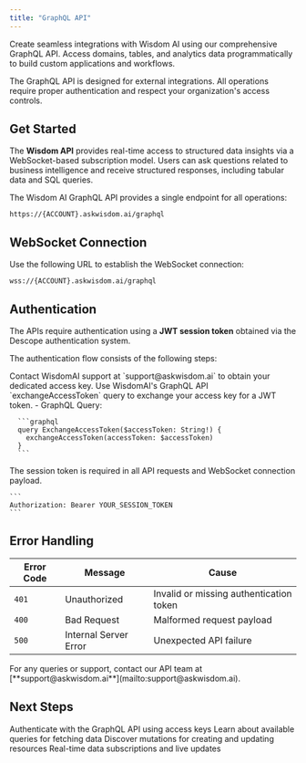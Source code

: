 ```yaml
---
title: "GraphQL API"
---
```


Create seamless integrations with Wisdom AI using our comprehensive GraphQL API. Access domains, tables, and analytics data programmatically to build custom applications and workflows.

<Note>
  The GraphQL API is designed for external integrations. All operations require proper authentication and respect your organization's access controls.
</Note>

## Get Started

The **Wisdom API** provides real-time access to structured data insights via a WebSocket-based subscription model. Users can ask questions related to business intelligence and receive structured responses, including tabular data and SQL queries.

The Wisdom AI GraphQL API provides a single endpoint for all operations:

```
https://{ACCOUNT}.askwisdom.ai/graphql
```

## WebSocket Connection

Use the following URL to establish the WebSocket connection:

```
wss://{ACCOUNT}.askwisdom.ai/graphql
```

## Authentication

The APIs require authentication using a **JWT session token** obtained via the Descope authentication system.

The authentication flow consists of the following steps:

<Steps>
  <Step title="Obtain Access Key" titleSize="h3">
    Contact WisdomAI support at `support@askwisdom.ai` to obtain your dedicated access key.
  </Step>
  <Step title="Exchange Access Key for JWT Token" titleSize="h3">
    Use WisdomAI's GraphQL API `exchangeAccessToken` query to exchange your access key for a JWT token.
    - GraphQL Query:

      ```graphql
      query ExchangeAccessToken($accessToken: String!) {
        exchangeAccessToken(accessToken: $accessToken)
      }
      ```
  </Step>
  <Step title="Pass Token in Requests" titleSize="h3">
    The session token is required in all API requests and WebSocket connection payload.

    ```
    Authorization: Bearer YOUR_SESSION_TOKEN
    ```
  </Step>
</Steps>

## Error Handling

| Error Code | Message               | Cause                                   |
| ---------- | --------------------- | --------------------------------------- |
| `401`      | Unauthorized          | Invalid or missing authentication token |
| `400`      | Bad Request           | Malformed request payload               |
| `500`      | Internal Server Error | Unexpected API failure                  |

<Info>
  For any queries or support, contact our API team at [**support@askwisdom.ai**](mailto:support@askwisdom.ai).
</Info>

## Next Steps

<CardGroup cols={2}>
  <Card title="Exchange Access Token" icon="key" href="/integrations/graphql-api/queries/auth/exchange-access-token">
    Authenticate with the GraphQL API using access keys
  </Card>
  <Card title="Queries" icon="magnifying-glass" href="/integrations/graphql-api/queries">
    Learn about available queries for fetching data
  </Card>
  <Card title="Mutations" icon="pen-to-square" href="/integrations/graphql-api/mutations">
    Discover mutations for creating and updating resources
  </Card>
  <Card title="Subscriptions" icon="wifi" href="/integrations/graphql-api/subscriptions">
    Real-time data subscriptions and live updates
  </Card>
</CardGroup>
